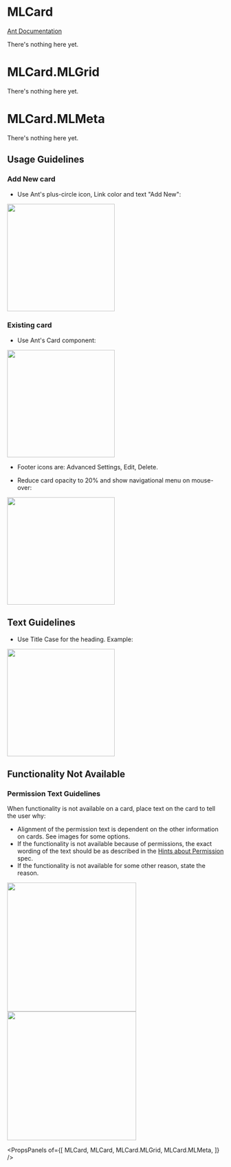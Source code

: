 
# MLCard

[Ant Documentation](https://3x.ant.design/components/card)

There's nothing here yet.


# MLCard.MLGrid

There's nothing here yet.

# MLCard.MLMeta

There's nothing here yet.

## Usage Guidelines
### Add New card
* Use Ant's plus-circle icon, Link color and text "Add New":

<img src="images/add_card.png" width="250"/>

### Existing card
* Use Ant's Card component:

<img src="images/existing_card.png" width="250"/>

* Footer icons are: Advanced Settings, Edit, Delete.

* Reduce card opacity to 20% and show navigational menu on mouse-over:

<img src="images/hover_card.png" width = "250"/>

## Text Guidelines
* Use Title Case for the heading.
Example:

<img src="images/example_card.png" width = "250"/>


## Functionality Not Available
### Permission Text Guidelines
When functionality is not available on a card, place text on the card to tell the user why:
* Alignment of the permission text is dependent on the other information on cards. See images for some options.
* If the functionality is not available because of permissions, the exact wording of the text should be as described in the [Hints about Permission](http://marklogic-ui-component-library.eng.marklogic.com/?path=/docs/welcome--to-storybook)  spec.
* If the functionality is not available for some other reason, state the reason.

<img src="images/Card_View_Permission_Text_1.png" width="300" />
<img src="images/Card_View_Permission_Text_2.png" width="300" />

<PropsPanels of={[
  MLCard,
  MLCard,
  MLCard.MLGrid,
  MLCard.MLMeta,
]} />

